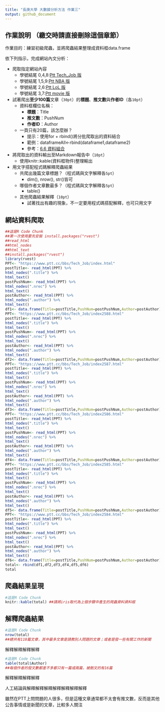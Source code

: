 ```yaml
---
title: "長庚大學 大數據分析方法 作業三"
output: github_document
---
```


## 作業說明 （繳交時請直接刪除這個章節）

作業目的：練習初級爬蟲，並將爬蟲結果整理成資料框data.frame

依下列指示，完成網站內文分析：

- 爬取指定網站內容
    - 學號結尾 0,4,8:[Ptt Tech_Job 版](https://www.ptt.cc/bbs/Tech_Job/index.html)
    - 學號結尾 1,5,9:[Ptt NBA 版](https://www.ptt.cc/bbs/NBA/index.html)
    - 學號結尾 2,6:[Ptt LoL 版](https://www.ptt.cc/bbs/LoL/index.html)
    - 學號結尾 3,7:[Ptt movie 版](https://www.ptt.cc/bbs/movie/index.html)
    
- 試著爬出**至少100篇**文章（`30pt`）的**標題**、**推文數**與**作者ID**（各`10pt`）
    - 資料框欄位名稱：
        - **標題**：Title
        - **推文數**：PushNum
        - **作者ID**：Author
    - 一頁只有20篇，該怎麼辦？
        - 提示：使用for + rbind()將分批爬取出的資料結合
        - 範例：dataframeAll<-rbind(dataframe1,dataframe2) 
        - 參考：[6.6 資料組合](http://yijutseng.github.io/DataScienceRBook/manipulation.html#section-6.6)
    
- 將爬取出的資料輸出至Markdown報告中（`10pt`）
    - 使用knitr::kable(資料框物件)整理輸出
    
- 用文字搭配程式碼解釋爬蟲結果 
    - 共爬出幾篇文章標題？（程式碼與文字解釋各`5pt`）
        - dim(), nrow(), str()皆可
    - 哪個作者文章數最多？（程式碼與文字解釋各`5pt`）
        - table()
    - 其他爬蟲結果解釋（`10pt`）
        - 試著找出有趣的現象，不一定要用程式碼搭配解釋，也可只用文字

    

## 網站資料爬取
```r
##這是R Code Chunk
##第一次使用要先安裝 install.packages("rvest")
##read_html
##html_nodes
##html_text
##install.packages("rvest")
library(rvest)
PPT<- "https://www.ptt.cc/bbs/Tech_Job/index.html"
postTitle<- read_html(PPT) %>%
html_nodes(".title") %>%
html_text()
postPushNum<- read_html(PPT) %>%
html_nodes(".nrec") %>%
html_text()
postAuthor<- read_html(PPT) %>%
html_nodes(".author") %>%
html_text()
df1<- data.frame(Title=postTitle,PushNum=postPushNum,Author=postAuthor)
PPT<- "https://www.ptt.cc/bbs/Tech_Job/index2588.html"
postTitle<- read_html(PPT) %>%
html_nodes(".title") %>%
html_text()
postPushNum<- read_html(PPT) %>%
html_nodes(".nrec") %>%
html_text()
postAuthor<- read_html(PPT) %>%
html_nodes(".author") %>%
html_text()
df2<- data.frame(Title=postTitle,PushNum=postPushNum,Author=postAuthor)
PPT<- "https://www.ptt.cc/bbs/Tech_Job/index2587.html"
postTitle<- read_html(PPT) %>%
html_nodes(".title") %>%
html_text()
postPushNum<- read_html(PPT) %>%
html_nodes(".nrec") %>%
html_text()
postAuthor<- read_html(PPT) %>%
html_nodes(".author") %>%
html_text()
df3<- data.frame(Title=postTitle,PushNum=postPushNum,Author=postAuthor)
PPT<- "https://www.ptt.cc/bbs/Tech_Job/index2586.html"
postTitle<- read_html(PPT) %>%
html_nodes(".title") %>%
html_text()
postPushNum<- read_html(PPT) %>%
html_nodes(".nrec") %>%
html_text()
postAuthor<- read_html(PPT) %>%
html_nodes(".author") %>%
html_text()
df4<- data.frame(Title=postTitle,PushNum=postPushNum,Author=postAuthor)
PPT<- "https://www.ptt.cc/bbs/Tech_Job/index2585.html"
postTitle<- read_html(PPT) %>%
html_nodes(".title") %>%
html_text()
postPushNum<- read_html(PPT) %>%
html_nodes(".nrec") %>%
html_text()
postAuthor<- read_html(PPT) %>%
html_nodes(".author") %>%
html_text()
df5<- data.frame(Title=postTitle,PushNum=postPushNum,Author=postAuthor)
PPT<- "https://www.ptt.cc/bbs/Tech_Job/index2584.html"
postTitle<- read_html(PPT) %>%
html_nodes(".title") %>%
html_text()
postPushNum<- read_html(PPT) %>%
html_nodes(".nrec") %>%
html_text()
postAuthor<- read_html(PPT) %>%
html_nodes(".author") %>%
html_text()
df6<- data.frame(Title=postTitle,PushNum=postPushNum,Author=postAuthor)
total<- rbind(df1,df2,df3,df4,df5,df6)
total
```

## 爬蟲結果呈現
```r
#這是R Code Chunk
knitr::kable(total) ##請將iris取代為上個步驟中產生的爬蟲資料資料框
```

## 解釋爬蟲結果 
```r
#這是R Code Chunk
nrow(total)
##總共有110篇文章，其中最多文章是請教別人問題的文章；或者是發一些有關工作的新聞
```

解釋解釋解釋解釋

```r
#這是R Code Chunk
table(total$Author)
##每個作者的發文數都差不多都只有一篇或兩篇，被刪文的有16篇
```

解釋解釋解釋解釋

人工結論與解釋解釋解釋解釋解釋解釋解釋

雖然在PTT上問問題的人很多，但是這種文章通常都不太會有推文數，反而是其他公告事情或是新聞的文章，比較多人關注
